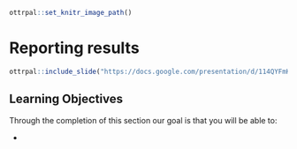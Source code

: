 
```r
ottrpal::set_knitr_image_path()
```

# **Reporting results**

```r
ottrpal::include_slide("https://docs.google.com/presentation/d/114QYFmKuJ2M5E3tlBw8Gwu2xI09tb8gnrKrNkMY9CG4/edit#slide=id.g145cde68be4_0_154")
```

## Learning Objectives

Through the completion of this section our goal is that you will be able to:

-
